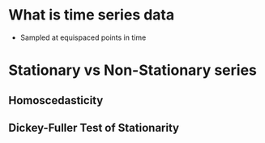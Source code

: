 # What is time series data

- Sampled at equispaced points in time

# Stationary vs Non-Stationary series

## Homoscedasticity

## Dickey-Fuller Test of Stationarity


